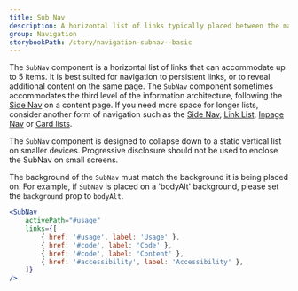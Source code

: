 ```yaml
---
title: Sub Nav
description: A horizontal list of links typically placed between the main navigation and page content.
group: Navigation
storybookPath: /story/navigation-subnav--basic
---
```


The `SubNav` component is a horizontal list of links that can accommodate up to 5 items. It is best suited for navigation to persistent links, or to reveal additional content on the same page. The `SubNav` component sometimes accommodates the third level of the information architecture, following the [Side Nav](/packages/side-nav) on a content page. If you need more space for longer lists, consider another form of navigation such as the [Side Nav](/packages/side-nav), [Link List](/packages/link-list), [Inpage Nav](/packages/inpage-nav) or [Card lists](/packages/layout/card#card-lists).

The `SubNav` component is designed to collapse down to a static vertical list on smaller devices. Progressive disclosure should not be used to enclose the SubNav on small screens.

The background of the `SubNav` must match the background it is being placed on. For example, if `SubNav` is placed on a 'bodyAlt' background, please set the `background` prop to `bodyAlt`.

```jsx live
<SubNav
	activePath="#usage"
	links={[
		{ href: '#usage', label: 'Usage' },
		{ href: '#code', label: 'Code' },
		{ href: '#code', label: 'Content' },
		{ href: '#accessibility', label: 'Accessibility' },
	]}
/>
```
